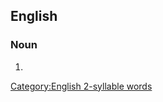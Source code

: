 ==English==

===Noun===
{{head|en|noun form}}

# {{plural of|en|helpline}}

[[Category:English 2-syllable words]]